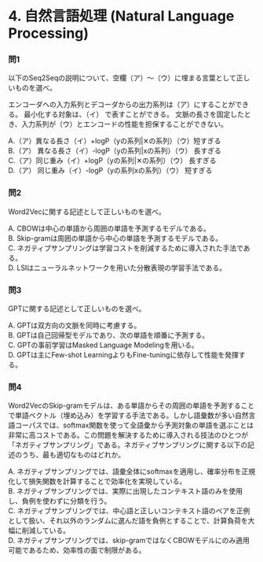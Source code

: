 # 4. 自然言語処理 (Natural Language Processing)

### 問1

以下のSeq2Seqの説明について、空欄（ア）～（ウ）に埋まる言葉として正しいものを選べ。  

エンコーダへの入力系列とデコーダからの出力系列は（ア）にすることができる。
最小化する対象は、（イ） で表すことができる。
文脈の長さを固定したとき、入力系列が（ウ）とエンコードの性能を担保することができない。

A.（ア）異なる長さ（イ）+logP（yの系列|✕の系列）（ウ）短すぎる  
B.（ア） 異なる長さ（イ）-logP（yの系列|xの系列）（ウ） 長すぎる  
C.（ア）同じ重み（イ）+logP（yの系列|✕の系列）（ウ） 長すぎる  
D.（ア） 同じ重み（イ）-logP（yの系列xの系列）（ウ） 短すぎる  

### 問2
Word2Vecに関する記述として正しいものを選べ。  

A. CBOWは中心の単語から周囲の単語を予測するモデルである。  
B. Skip-gramは周囲の単語から中心の単語を予測するモデルである。  
C. ネガティブサンプリングは学習コストを削減するために導入された手法である。  
D. LSIはニューラルネットワークを用いた分散表現の学習手法である。  

### 問3

GPTに関する記述として正しいものを選べ。  

A. GPTは双方向の文脈を同時に考慮する。  
B. GPTは自己回帰型モデルであり、次の単語を順番に予測する。  
C. GPTの事前学習はMasked Language Modelingを用いる。  
D. GPTは主にFew-shot LearningよりもFine-tuningに依存して性能を発揮する。  

### 問4

Word2VecのSkip-gramモデルは、ある単語からその周囲の単語を予測することで単語ベクトル（埋め込み）を学習する手法である。しかし語彙数が多い自然言語コーパスでは、softmax関数を使って全語彙から予測対象の単語を選ぶことは非常に高コストである。この問題を解決するために導入される技法のひとつが「ネガティブサンプリング」である。ネガティブサンプリングに関する以下の記述のうち、最も適切なものはどれか。

A. ネガティブサンプリングでは、語彙全体にsoftmaxを適用し、確率分布を正規化して損失関数を計算することで効率化を実現している。  
B. ネガティブサンプリングでは、実際に出現したコンテキスト語のみを使用し、負例を使わずに分類を行う。  
C. ネガティブサンプリングでは、中心語と正しいコンテキスト語のペアを正例として扱い、それ以外のランダムに選んだ語を負例とすることで、計算負荷を大幅に削減している。  
D. ネガティブサンプリングでは、skip-gramではなくCBOWモデルにのみ適用可能であるため、効率性の面で制限がある。